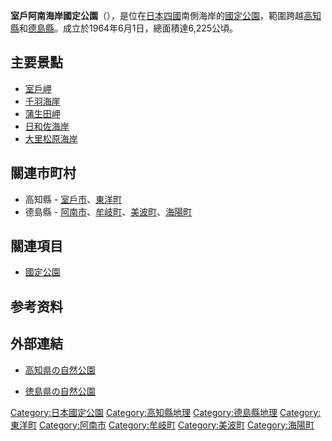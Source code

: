{{Infobox protected area
| name            = 室戶阿南海岸國定公園
| alt_name        = 
| iucn_category   = V
| photo           = Cape-Muroto-20100526.jpg
| photo_width     = 
| photo_caption   = 室戶岬
| map             = Japan
| map_width       = 250
| location        = [[德島縣|德島縣]]、[[高知縣|高知縣]]
| nearest_city    = 
| lat_d           = 33.583
| long_d          = 134.38
| area            = {{convert|6230|ha|km2|sigfig=3}}
| established     = 1964年6月1日
| visitation_num  = 1,604,000人次
| visitation_year = 2010年
| visitation_ref  = <ref>{{Cite web |url=http://www.env.go.jp/park/doc/data/quasi/qnp_81.pdf |title=国定公園の利用者数（公園、年次別） |accessdate=2012-08-04 |work=関連法令・各種資料 > 自然保護各種データ |publisher=環境省自然環境局 |date= |archive-date=2012-03-01 |archive-url=https://web.archive.org/web/20120301083233/http://www.env.go.jp/park/doc/data/quasi/qnp_81.pdf |dead-url=no }}</ref>
| governing_body  = 德島縣廳、高知縣廳
| url             = 
}}
'''室戶阿南海岸國定公園'''（{{jpn|j=室戸阿南海岸国定公園|hg=むろとあなんかいがんこくていこうえん|rm=Murotoanan kaigan kokutei kōen}}），是位在[[日本|日本]][[四國|四國]]南側海岸的[[國定公園|國定公園]]，範圍跨越[[高知縣|高知縣]]和[[德島縣|德島縣]]。成立於1964年6月1日，總面積達6,225公頃。

== 主要景點 ==
* [[室戶岬|室戶岬]]
* [[千羽海崖|千羽海崖]]
* [[蒲生田岬|蒲生田岬]]
* [[日和佐海岸|日和佐海岸]]
* [[大里松原海岸|大里松原海岸]]

== 關連市町村 ==
* 高知縣 - [[室戶市|室戶市]]、[[東洋町|東洋町]]
* 德島縣 - [[阿南市|阿南市]]、[[牟岐町|牟岐町]]、[[美波町|美波町]]、[[海陽町|海陽町]]

== 關連項目 ==
* [[國定公園|國定公園]]

==参考资料==
{{Reflist}}

== 外部連結 ==
{{commonscat|Muroto-Anan Kaigan Quasi-National Park}}
* {{ja}}[https://web.archive.org/web/20100804145738/http://www.pref.kochi.lg.jp/~junkan/kouen/ 高知県の自然公園]
* {{ja}}[https://web.archive.org/web/20130411171045/http://www.pref.tokushima.jp/docs/2009091700415/ 徳島県の自然公園]

{{国定公园列表}}
{{DEFAULTSORT:Muroto Anan Kaigan}}

[[Category:日本國定公園|Category:日本國定公園]]
[[Category:高知縣地理|Category:高知縣地理]]
[[Category:德島縣地理|Category:德島縣地理]]
[[Category:東洋町|Category:東洋町]]
[[Category:阿南市|Category:阿南市]]
[[Category:牟岐町|Category:牟岐町]]
[[Category:美波町|Category:美波町]]
[[Category:海陽町|Category:海陽町]]